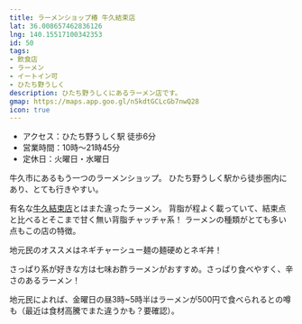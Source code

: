 ```yaml
---
title: ラーメンショップ椿 牛久結束店
lat: 36.008657462836126
lng: 140.15517100342353
id: 50
tags:
- 飲食店
- ラーメン
- イートイン可
- ひたち野うしく
description: ひたち野うしくにあるラーメン店です。
gmap: https://maps.app.goo.gl/n5kdtGCLcGb7nwQ28
icon: true
---
```


<LinkedImage
  basename="aqours_forever_/ramen-shop-tsubaki_menu-1"
/>

- アクセス：ひたち野うしく駅 徒歩6分
- 営業時間：10時～21時45分
- 定休日：火曜日・水曜日

牛久市にあるもう一つのラーメンショップ。
ひたち野うしく駅から徒歩圏内にあり、とても行きやすい。

有名な[牛久結束店](/spot_note/ramen_shop)とはまた違ったラーメン。
背脂が程よく載っていて、結束点と比べるとそこまで甘く無い背脂チャッチャ系！
ラーメンの種類がとても多い点もこの店の特徴。

地元民のオススメはネギチャーシュー麺の麺硬めとネギ丼！

さっぱり系が好きな方は七味お酢ラーメンがおすすめ。さっぱり食べやすく、辛さのあるラーメン！

地元民によれば、金曜日の昼3時~5時半はラーメンが500円で食べられるとの噂も（最近は食材高騰でまた違うかも？要確認）。

<LinkedImage
  basename="aqours_forever_/ramen-shop-tsubaki_menu-2"
/>
